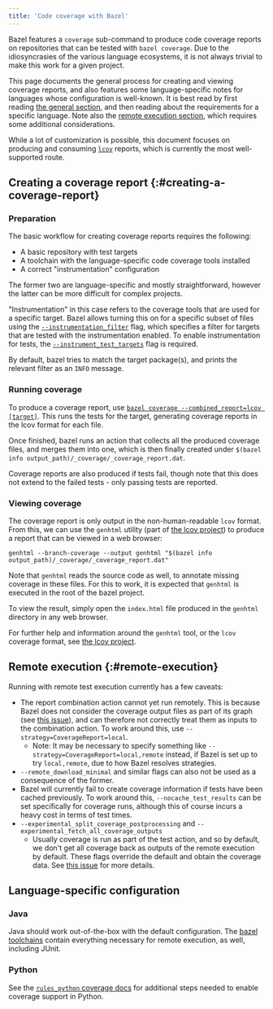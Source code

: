 ```yaml
---
title: 'Code coverage with Bazel'
---
```


Bazel features a `coverage` sub-command to produce code coverage
reports on repositories that can be tested with `bazel coverage`. Due
to the idiosyncrasies of the various language ecosystems, it is not
always trivial to make this work for a given project.

This page documents the general process for creating and viewing
coverage reports, and also features some language-specific notes for
languages whose configuration is well-known. It is best read by first
reading [the general section](#creating-a-coverage-report), and then
reading about the requirements for a specific language. Note also the
[remote execution section](#remote-execution), which requires some
additional considerations.

While a lot of customization is possible, this document focuses on
producing and consuming [`lcov`][lcov] reports, which is currently the
most well-supported route.

## Creating a coverage report {:#creating-a-coverage-report}

### Preparation

The basic workflow for creating coverage reports requires the
following:

- A basic repository with test targets
- A toolchain with the language-specific code coverage tools installed
- A correct "instrumentation" configuration

The former two are language-specific and mostly straightforward,
however the latter can be more difficult for complex projects.

"Instrumentation" in this case refers to the coverage tools that are
used for a specific target. Bazel allows turning this on for a
specific subset of files using the
[`--instrumentation_filter`](/versions/8.0.0/reference/command-line-reference#flag--instrumentation_filter)
flag, which specifies a filter for targets that are tested with the
instrumentation enabled. To enable instrumentation for tests, the
[`--instrument_test_targets`](/versions/8.0.0/reference/command-line-reference#flag--instrument_test_targets)
flag is required.

By default, bazel tries to match the target package(s), and prints the
relevant filter as an `INFO` message.

### Running coverage

To produce a coverage report, use [`bazel coverage
--combined_report=lcov
[target]`](/versions/8.0.0/reference/command-line-reference#coverage). This runs the
tests for the target, generating coverage reports in the lcov format
for each file.

Once finished, bazel runs an action that collects all the produced
coverage files, and merges them into one, which is then finally
created under `$(bazel info
output_path)/_coverage/_coverage_report.dat`.

Coverage reports are also produced if tests fail, though note that
this does not extend to the failed tests - only passing tests are
reported.

### Viewing coverage

The coverage report is only output in the non-human-readable `lcov`
format. From this, we can use the `genhtml` utility (part of [the lcov
project][lcov]) to produce a report that can be viewed in a web
browser:

```console
genhtml --branch-coverage --output genhtml "$(bazel info output_path)/_coverage/_coverage_report.dat"
```

Note that `genhtml` reads the source code as well, to annotate missing
coverage in these files. For this to work, it is expected that
`genhtml` is executed in the root of the bazel project.

To view the result, simply open the `index.html` file produced in the
`genhtml` directory in any web browser.

For further help and information around the `genhtml` tool, or the
`lcov` coverage format, see [the lcov project][lcov].

## Remote execution {:#remote-execution}

Running with remote test execution currently has a few caveats:

- The report combination action cannot yet run remotely. This is
  because Bazel does not consider the coverage output files as part of
  its graph (see [this issue][remote_report_issue]), and can therefore
  not correctly treat them as inputs to the combination action. To
  work around this, use `--strategy=CoverageReport=local`.
  - Note: It may be necessary to specify something like
    `--strategy=CoverageReport=local,remote` instead, if Bazel is set
    up to try `local,remote`, due to how Bazel resolves strategies.
- `--remote_download_minimal` and similar flags can also not be used
  as a consequence of the former.
- Bazel will currently fail to create coverage information if tests
  have been cached previously. To work around this,
  `--nocache_test_results` can be set specifically for coverage runs,
  although this of course incurs a heavy cost in terms of test times.
- `--experimental_split_coverage_postprocessing` and
  `--experimental_fetch_all_coverage_outputs`
  - Usually coverage is run as part of the test action, and so by
    default, we don't get all coverage back as outputs of the remote
    execution by default. These flags override the default and obtain
    the coverage data. See [this issue][split_coverage_issue] for more
    details.

## Language-specific configuration

### Java

Java should work out-of-the-box with the default configuration. The
[bazel toolchains][bazel_toolchains] contain everything necessary for
remote execution, as well, including JUnit.

### Python

See the [`rules_python` coverage docs](https://github.com/bazelbuild/rules_python/blob/main/docs/sphinx/coverage.md)
for additional steps needed to enable coverage support in Python.

[lcov]: https://github.com/linux-test-project/lcov
[bazel_toolchains]: https://github.com/bazelbuild/bazel-toolchains
[remote_report_issue]: https://github.com/bazelbuild/bazel/issues/4685
[split_coverage_issue]: https://github.com/bazelbuild/bazel/issues/4685
